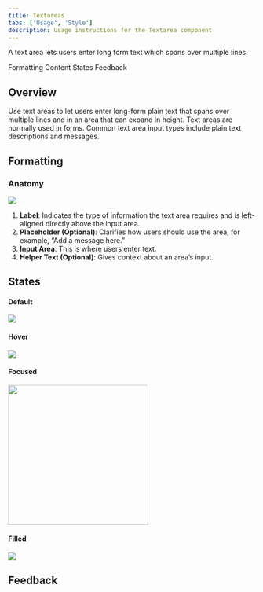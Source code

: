 ```yaml
---
title: Textareas
tabs: ['Usage', 'Style']
description: Usage instructions for the Textarea component
---
```


<PageDescription>

A text area lets users enter long form text which spans over multiple lines.

</PageDescription>

<AnchorLinks>

<AnchorLink>Formatting</AnchorLink>
<AnchorLink>Content</AnchorLink>
<AnchorLink>States</AnchorLink>
<AnchorLink>Feedback</AnchorLink>

</AnchorLinks>

## Overview

Use text areas to let users enter long-form plain text that spans over multiple lines and in an area that can expand in height. Text areas are normally used in forms. Common text area input types include plain text descriptions and messages.

## Formatting

### Anatomy

<Row>
<Column colLg={12}>

<img src="https://res.cloudinary.com/dgcfg5cwe/image/upload/v1644719860/textarea-anatomy_goha0w.svg"></img>

</Column>
</Row>

1. **Label**: Indicates the type of information the text area requires and is left-aligned directly above the input area.
2. **Placeholder (Optional)**: Clarifies how users should use the area, for example, “Add a message here.”
3. **Input Area**: This is where users enter text.
4. **Helper Text (Optional)**: Gives context about an area’s input.

## States

#### Default 

<Row>
<Column colLg={12}>

<img src="https://res.cloudinary.com/dgcfg5cwe/image/upload/v1644720350/textarea-default_ig6nyf.svg"></img>

</Column>
</Row>

#### Hover 

<Row>
<Column colLg={12}>

<img src="https://res.cloudinary.com/dgcfg5cwe/image/upload/v1644720350/textarea-default_ig6nyf.svg"></img>

</Column>
</Row>

#### Focused 

<Row>
<Column colLg={12}>

<img src="https://res.cloudinary.com/dgcfg5cwe/image/upload/v1644720484/textfield-focu_ke4ymb.png" style="width: 285px;"></img>

</Column>
</Row>

#### Filled 

<Row>
<Column colLg={12}>

<img src="https://res.cloudinary.com/dgcfg5cwe/image/upload/v1644720572/textarea-filled_vm67xn.svg"></img>

</Column>
</Row>




## Feedback

<FeedbackOverview />